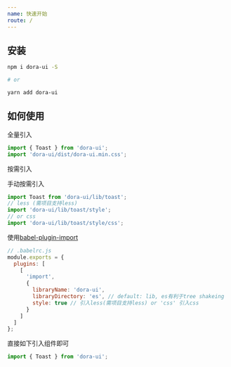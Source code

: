 ```yaml
---
name: 快速开始
route: /
---
```


## 安装

```bash
npm i dora-ui -S

# or

yarn add dora-ui

```

## 如何使用

全量引入

```js
import { Toast } from 'dora-ui';
import 'dora-ui/dist/dora-ui.min.css';
```

按需引入

手动按需引入

```js
import Toast from 'dora-ui/lib/toast';
// less (需项目支持less)
import 'dora-ui/lib/toast/style';
// or css
import 'dora-ui/lib/toast/style/css';
```

使用[babel-plugin-import](https://www.npmjs.com/package/babel-plugin-import)

```js
// .babelrc.js
module.exports = {
  plugins: [
    [
      'import',
      {
        libraryName: 'dora-ui',
        libraryDirectory: 'es', // default: lib, es有利于tree shakeing
        style: true // 引入less(需项目支持less) or 'css' 引入css
      }
    ]
  ]
};
```

直接如下引入组件即可

```js
import { Toast } from 'dora-ui';
```
